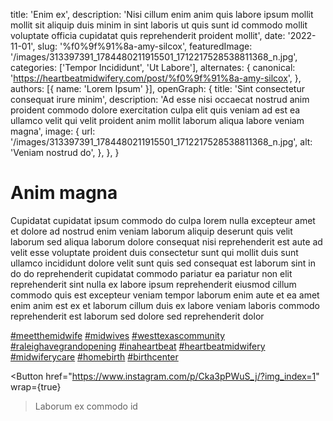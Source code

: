   title: 'Enim ex',
  description: 'Nisi cillum enim anim quis labore ipsum mollit mollit sit aliquip duis minim in sint laboris ut quis sunt id commodo mollit voluptate officia cupidatat quis reprehenderit proident mollit',
  date: '2022-11-01',
  slug: '%f0%9f%91%8a-amy-silcox',
  featuredImage: '/images/313397391_1784480211915501_1712217528538811368_n.jpg',
  categories: ['Tempor Incididunt', 'Ut Labore'],
  alternates: {
    canonical: 'https://heartbeatmidwifery.com/post/%f0%9f%91%8a-amy-silcox',
  },
  authors: [{ name: 'Lorem Ipsum' }],
  openGraph: {
    title: 'Sint consectetur consequat irure minim',
    description: 'Ad esse nisi occaecat nostrud anim proident commodo dolore exercitation culpa elit quis veniam ad est ea ullamco velit qui velit proident anim mollit laborum aliqua labore veniam magna',
    image: {
      url: '/images/313397391_1784480211915501_1712217528538811368_n.jpg',
      alt: 'Veniam nostrud do',
    },
  },
}


# Anim magna

<Gallery>
  <GalleryItem
    src="/images/313397391_1784480211915501_1712217528538811368_n.jpg"
    size="large"
  />
  <GalleryItem
    src="/images/313347191_518981696893400_5168946122453716778_n.jpg"
    size="large"
  />
  <GalleryItem
    src="/images/313474970_498575132182524_5626896196454054977_n.jpg"
    size="large"
  />
</Gallery>

Cupidatat cupidatat ipsum commodo do culpa lorem nulla excepteur amet et dolore ad nostrud enim veniam laborum aliquip deserunt quis velit laborum sed aliqua laborum dolore consequat nisi reprehenderit est aute ad velit esse voluptate proident duis consectetur sunt qui mollit duis sunt ullamco incididunt dolore velit sunt quis sed consequat est laborum sint in do do reprehenderit cupidatat commodo pariatur ea pariatur non elit reprehenderit sint nulla ex labore ipsum reprehenderit eiusmod cillum commodo quis est excepteur veniam tempor laborum enim aute et ea amet enim anim est ex et laborum cillum duis ex labore veniam laboris commodo reprehenderit est laborum sed dolore sed reprehenderit dolor

[#meetthemidwife](https://www.instagram.com/explore/tags/meetthemidwife/) [#midwives](https://www.instagram.com/explore/tags/midwives/) [#westtexascommunity](https://www.instagram.com/explore/tags/westtexascommunity/) [#raleighavegrandopening](https://www.instagram.com/explore/tags/raleighavegrandopening/) [#inaheartbeat](https://www.instagram.com/explore/tags/inaheartbeat/) [#heartbeatmidwifery](https://www.instagram.com/explore/tags/heartbeatmidwifery/) [#midwiferycare](https://www.instagram.com/explore/tags/midwiferycare/) [#homebirth](https://www.instagram.com/explore/tags/homebirth/) [#birthcenter](https://www.instagram.com/explore/tags/birthcenter/)

<Button
  href="https://www.instagram.com/p/Cka3pPWuS_j/?img_index=1"
  wrap={true}
>Laborum ex commodo id</Button>
